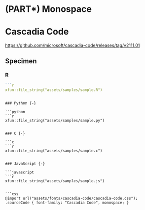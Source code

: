 # (PART\*) Monospace {-}

# Cascadia Code {-}

<https://github.com/microsoft/cascadia-code/releases/tag/v2111.01>

## Specimen {-}

### R {-}

```r
```r
xfun::file_string("assets/samples/sample.R")
```
```

### Python {-}

```python
```r
xfun::file_string("assets/samples/sample.py")
```
```

### C {-}

```c
```r
xfun::file_string("assets/samples/sample.c")
```
```

### JavaScript {-}

```javascript
```r
xfun::file_string("assets/samples/sample.js")
```
```

```css
@import url("assets/fonts/cascadia-code/cascadia-code.css");
.sourceCode { font-family: "Cascadia Code", monospace; }
```
